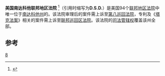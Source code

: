 {{Infobox U.S. district court
|district name =  美国南达科他联邦地区法院
|abbrev =D.S.D.
|appeals to = 第八巡回
|map image name = 
|map image width = 200
|map image caption = 
|seal = 
|seal size = 160
|established = 1889年2月22日 
|judges assigned = 3
|chief judge =Jeffrey L. Viken
|official site = http://www.sdd.uscourts.gov
}}

'''美国南达科他联邦地区法院''' <ref name="中文名参考">{{cite web | url=http://www.acip.cn/newsview.aspx?kid=578&id=857&mmid=859 | title=中文名参考 | accessdate=2013-08-08 | deadurl=yes | archiveurl=https://web.archive.org/web/20160304081918/http://www.acip.cn/newsview.aspx?kid=578&id=857&mmid=859 | archivedate=2016-03-04 }}</ref>（引用时缩写为'''D.S.D.'''）是美国94个[[联邦地区法院|联邦地区法院]]中唯一位于[[南达科他州|南达科他州]]的。该法院审理后的案件需上诉至[[美国联邦第八巡回上诉法院|第八巡回法院]]，专利及《[[塔克法案|塔克法案]]》相关的案件需上诉至[[联邦巡回区法院|联邦巡回区法院]]。该法院的[[司法管辖权|司法管辖权]]覆盖该州全部。

==参考==
{{reflist}}
{{联邦地区法院}}

[[Category:美国联邦地区法院|8]]